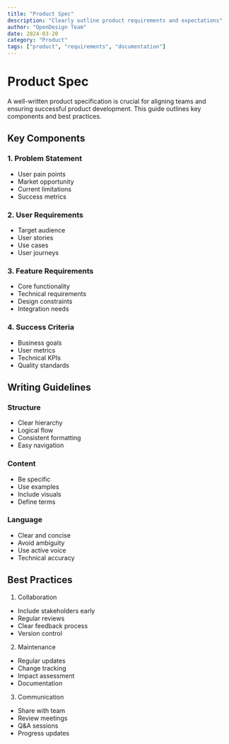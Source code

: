 ```yaml
---
title: "Product Spec"
description: "Clearly outline product requirements and expectations"
author: "OpenDesign Team"
date: 2024-03-20
category: "Product"
tags: ["product", "requirements", "documentation"]
---
```


# Product Spec

<div class="bg-[#f6f8fa] border border-[#e5e7eb] rounded-lg p-6 my-8">
  <p class="text-[17px] leading-7 text-[#1a1f36]">
    A well-written product specification is crucial for aligning teams and ensuring successful product development. This guide outlines key components and best practices.
  </p>
</div>

## Key Components

### 1. Problem Statement
- User pain points
- Market opportunity
- Current limitations
- Success metrics

### 2. User Requirements
- Target audience
- User stories
- Use cases
- User journeys

### 3. Feature Requirements
- Core functionality
- Technical requirements
- Design constraints
- Integration needs

### 4. Success Criteria
- Business goals
- User metrics
- Technical KPIs
- Quality standards

## Writing Guidelines

### Structure
- Clear hierarchy
- Logical flow
- Consistent formatting
- Easy navigation

### Content
- Be specific
- Use examples
- Include visuals
- Define terms

### Language
- Clear and concise
- Avoid ambiguity
- Use active voice
- Technical accuracy

## Best Practices

1. Collaboration
- Include stakeholders early
- Regular reviews
- Clear feedback process
- Version control

2. Maintenance
- Regular updates
- Change tracking
- Impact assessment
- Documentation

3. Communication
- Share with team
- Review meetings
- Q&A sessions
- Progress updates